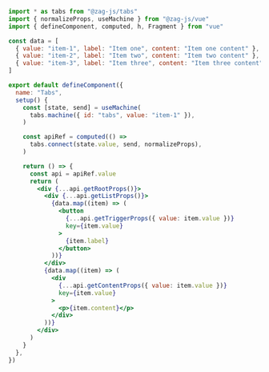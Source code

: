 ```jsx
import * as tabs from "@zag-js/tabs"
import { normalizeProps, useMachine } from "@zag-js/vue"
import { defineComponent, computed, h, Fragment } from "vue"

const data = [
  { value: "item-1", label: "Item one", content: "Item one content" },
  { value: "item-2", label: "Item two", content: "Item two content" },
  { value: "item-3", label: "Item three", content: "Item three content" },
]

export default defineComponent({
  name: "Tabs",
  setup() {
    const [state, send] = useMachine(
      tabs.machine({ id: "tabs", value: "item-1" }),
    )

    const apiRef = computed(() =>
      tabs.connect(state.value, send, normalizeProps),
    )

    return () => {
      const api = apiRef.value
      return (
        <div {...api.getRootProps()}>
          <div {...api.getListProps()}>
            {data.map((item) => (
              <button
                {...api.getTriggerProps({ value: item.value })}
                key={item.value}
              >
                {item.label}
              </button>
            ))}
          </div>
          {data.map((item) => (
            <div
              {...api.getContentProps({ value: item.value })}
              key={item.value}
            >
              <p>{item.content}</p>
            </div>
          ))}
        </div>
      )
    }
  },
})
```
